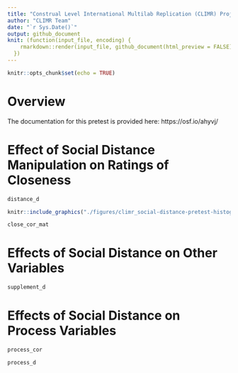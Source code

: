 ```yaml
---
title: "Construal Level International Multilab Replication (CLIMR) Project: Pretest of Social distance Manipulation"
author: "CLIMR Team"
date: "`r Sys.Date()`"
output: github_document
knit: (function(input_file, encoding) {
    rmarkdown::render(input_file, github_document(html_preview = FALSE), encoding = encoding, output_dir = "./reports/")
  })
---
```


```r
knitr::opts_chunk$set(echo = TRUE)

```

# Overview

The documentation for this pretest is provided here: https://osf.io/ahyvj/

# Effect of Social Distance Manipulation on Ratings of Closeness

```r
distance_d
```

```r
knitr::include_graphics("./figures/climr_social-distance-pretest-histogram.png")
```

```r
close_cor_mat
```

# Effects of Social Distance on Other Variables

```r
supplement_d
```

# Effects of Social Distance on Process Variables

```r
process_cor
```

```r
process_d
```

